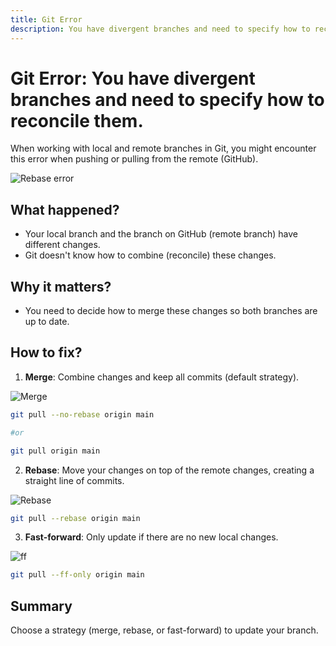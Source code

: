 ```yaml
---
title: Git Error
description: You have divergent branches and need to specify how to reconcile them.
---
```


# Git Error: You have divergent branches and need to specify how to reconcile them.

When working with local and remote branches in Git, you might encounter this error when pushing or pulling from the remote (GitHub).

![Rebase error](/notebooks/misc/git/rebase-error-1.png)

## What happened?

 - Your local branch and the branch on GitHub (remote branch) have different changes.
 - Git doesn't know how to combine (reconcile) these changes.

## Why it matters?

 - You need to decide how to merge these changes so both branches are up to date.

## How to fix?

1. **Merge**: Combine changes and keep all commits (default strategy).

![Merge](/notebooks/misc/git/merge.png)

```bash
git pull --no-rebase origin main

#or

git pull origin main
```

2. **Rebase**: Move your changes on top of the remote changes, creating a straight line of commits.

![Rebase](/notebooks/misc/git/rebase.png)

```bash
git pull --rebase origin main
```

3. **Fast-forward**: Only update if there are no new local changes.

![ff](/notebooks/misc/git/ff.png)

```bash
git pull --ff-only origin main
```

## Summary
Choose a strategy (merge, rebase, or fast-forward) to update your branch.
